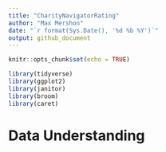 ```yaml
---
title: "CharityNavigatorRating"
author: "Max Mershon"
date: "`r format(Sys.Date(), '%d %b %Y')`"
output: github_document
---
```


```r
knitr::opts_chunk$set(echo = TRUE)
```

```r
library(tidyverse)
library(ggplot2)
library(janitor)
library(broom)
library(caret)
```


# Data Understanding
```r

```

